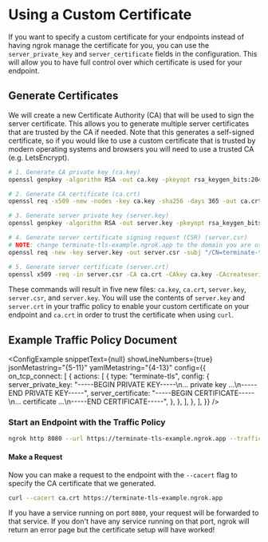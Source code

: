
# Using a Custom Certificate

If you want to specify a custom certificate for your endpoints instead of having ngrok manage the certificate for you, you can use the `server_private_key` and `server_certificate` fields in the configuration. This will allow you to have full control over which certificate is used for your endpoint.

## Generate Certificates

We will create a new Certificate Authority (CA) that will be used to sign the server certificate. This allows you to generate multiple server certificates that are trusted by the CA if needed. Note that this generates a self-signed certificate, so if you would like to use a custom certificate that is trusted by modern operating systems and browsers you will need to use a trusted CA (e.g. LetsEncrypt).

```bash
# 1. Generate CA private key (ca.key)
openssl genpkey -algorithm RSA -out ca.key -pkeyopt rsa_keygen_bits:2048

# 2. Generate CA certificate (ca.crt)
openssl req -x509 -new -nodes -key ca.key -sha256 -days 365 -out ca.crt -subj "/CN=ExampleCA"

# 3. Generate server private key (server.key)
openssl genpkey -algorithm RSA -out server.key -pkeyopt rsa_keygen_bits:2048

# 4. Generate server certificate signing request (CSR) (server.csr)
# NOTE: change terminate-tls-example.ngrok.app to the domain you are using with your endpoint
openssl req -new -key server.key -out server.csr -subj "/CN=terminate-tls-example.ngrok.app"

# 5. Generate server certificate (server.crt)
openssl x509 -req -in server.csr -CA ca.crt -CAkey ca.key -CAcreateserial -out server.crt -days 365 -sha256
```

These commands will result in five new files: `ca.key`, `ca.crt`, `server.key`, `server.csr`, and `server.key`. You will use the contents of `server.key` and `server.crt` in your traffic policy to enable your custom certificate on your endpoint and `ca.crt` in order to trust the certificate when using `curl`.

## Example Traffic Policy Document

<ConfigExample
	snippetText={null}
	showLineNumbers={true}
	jsonMetastring="{5-11}"
	yamlMetastring="{4-13}"
	config={{
		on_tcp_connect: [
			{
				actions: [
					{
						type: "terminate-tls",
						config: {
							server_private_key:
								"-----BEGIN PRIVATE KEY-----\n... private key ...\n-----END PRIVATE KEY-----",
							server_certificate:
								"-----BEGIN CERTIFICATE-----\n... certificate ...\n-----END CERTIFICATE-----",
						},
					},
				],
			},
		],
	}}
/>

### Start an Endpoint with the Traffic Policy

```bash
ngrok http 8080 --url https://terminate-tls-example.ngrok.app --traffic-policy-file /path/to/policy.yml
```

#### Make a Request

Now you can make a request to the endpoint with the `--cacert` flag to specify the CA certificate that we generated.

```bash
curl --cacert ca.crt https://terminate-tls-example.ngrok.app
```

If you have a service running on port `8080`, your request will be forwarded to that service. If you don't have any service running on that port, ngrok will return an error page but the certificate setup will have worked!

